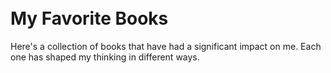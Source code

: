 
<LinkTo displayText="Back" link="/" />
<br />
<br />

# My Favorite Books

Here's a collection of books that have had a significant impact on me. Each one has shaped my thinking in different ways.

<div className="flex flex-col gap-6">
  <Book
    query="9780385490818"
    title="The Handmaid's Tale"
    author="Margaret Atwood"
    customDescription=""
  />

  <Book
    query="9780307887443"
    title="Ready Player One"
    author="Ernest Cline"
    customDescription="I was not obsessed with VR until I read this book."
  />

  <Book
    query="9781451668254"
    title="The Boy Kings: A Journey into the Heart of the Social Network"
    author="Katherine Losse"
    customDescription="Weirdly low ratings on Goodreads, but I loved it. Authored by the 51st employee of Facebook, it's an insider's account of working at its early years, exploring the culture and challenges of the tech industry."
  />

  <Book
    query="9780345807298"
    title="The Circle"
    author="Dave Eggers"
    customDescription=""
  />

  <Book
    query="9781476708690"
    title="The Innovators: How a Group of Hackers, Geniuses and Geeks Created the Digital Revolution"
    author="Walter Isaacson"
    customDescription="Most fascinating narrative of the people who created the computer and the internet."
  />

  <Book
    query="9781101904220"
    title="Dark Matter"
    author="Blake Crouch"
    customDescription="Exploring the path not taken. I would walk down the corridor. Would you?"
  />

  <Book
    query="9780241982976"
    title="Becoming"
    author="Michelle Obama"
    customDescription=""
  />

  <Book
    query="9780525537601"
    title="Tim Cook: The Genius Who Took Apple to the Next Level"
    author="Leander Kahney"
    customDescription=""
  />

  <Book
    query="9781250237231"
    title="Permanent Record"
    author="Edward Snowden"
    customDescription=""
  />

  <Book
    query="9780385546133"
    title="How to Avoid a Climate Disaster"
    author="Bill Gates"
    customDescription=""
  />

  <Book
    query="9781451648539"
    title="Steve Jobs"
    author="Walter Isaacson"
    customDescription="Yet another banger by Walter Isaacson. A comprehensive biography of Steve Jobs, including his dark side. I'm not sure I've ever read a biography that felt so honest and raw."
  />

  <Book
    query="9780593135204"
    title="Project Hail Mary"
    author="Andy Weir"
    customDescription="If only astrophage really existed."
  />

  <Book
    query="9781982181284"
    title="Elon Musk"
    author="Walter Isaacson"
    customDescription="First Walter Isaacson book I read and since then I've been hooked."
  />
</div>

